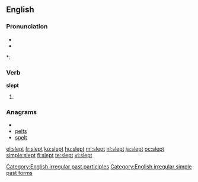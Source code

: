 ==English==

===Pronunciation===
* {{IPA|/slεpt/}}
* {{audio|en-us-slept.ogg|Audio (US)}}

*: {{rhymes|ɛpt}}

===Verb===
'''slept'''

# {{past of|[[sleep]]}}

===Anagrams===
* {{alphagram|elpst}}
* [[pelts#English|pelts]]
* [[spelt#English|spelt]]

[[Category:English irregular past participles]]
[[Category:English irregular simple past forms]]

[[el:slept]]
[[fr:slept]]
[[ku:slept]]
[[hu:slept]]
[[ml:slept]]
[[nl:slept]]
[[ja:slept]]
[[oc:slept]]
[[simple:slept]]
[[fi:slept]]
[[te:slept]]
[[vi:slept]]